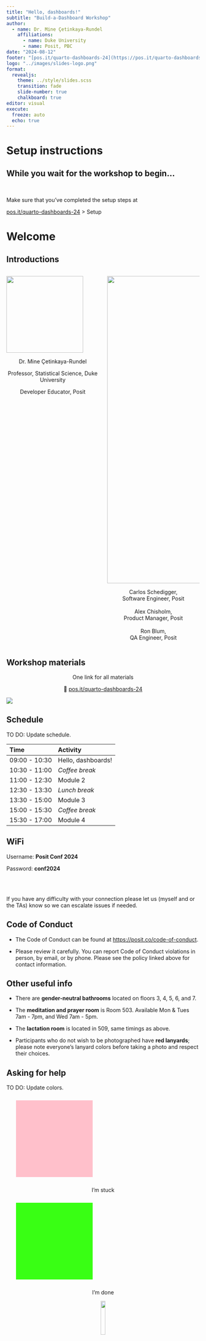 ```yaml
---
title: "Hello, dashboards!"
subtitle: "Build-a-Dashboard Workshop"
author:   
  - name: Dr. Mine Çetinkaya-Rundel
    affiliations:
      - name: Duke University
      - name: Posit, PBC
date: "2024-08-12"
footer: "[pos.it/quarto-dashboards-24](https://pos.it/quarto-dashboards-24)"
logo: "../images/slides-logo.png"
format:
  revealjs:
    theme: ../style/slides.scss
    transition: fade
    slide-number: true
    chalkboard: true
editor: visual
execute:
  freeze: auto
  echo: true
---
```


# Setup instructions

## While you wait for the workshop to begin... {.center}

<br>

Make sure that you've completed the setup steps at

::: {.large .center-align}
[pos.it/quarto-dashboards-24](https://pos.it/quarto-dashboards-24) \> Setup
:::

# Welcome

## Introductions {.smaller}

::: columns
::: {.column width="50%"}
![](images/mine.png){fig-alt="Dr. Mine Cetinkaya-Rundel" fig-align="center" width="200"}

::: {style="text-align: center;"}
Dr. Mine Çetinkaya-Rundel <br>

Professor, Statistical Science, Duke University <br>

Developer Educator, Posit
:::
:::

::: {.column width="50%"}
![](images/tas.png){fig-alt="Carlos Schedigger, Alex Chisholm, Ron Blum" fig-align="center" width="801"}

::: {style="text-align: center;"}
Carlos Schedigger,<br>Software Engineer, Posit<br><br> Alex Chisholm,<br>Product Manager, Posit<br><br> Ron Blum,<br>QA Engineer, Posit
:::
:::
:::

## Workshop materials {.nostretch}

::: {style="text-align: center;"}
One link for all materials

🔗 [pos.it/quarto-dashboards-24](https://pos.it/quarto-dashboards-24)
:::

![](../images/logo.png){fig-alt="Logo for workshop" fig-align="center"}

## Schedule {.smaller}

::: callout-important
TO DO: Update schedule.
:::

| Time          | Activity           |
|:--------------|:-------------------|
| 09:00 - 10:30 | Hello, dashboards! |
| 10:30 - 11:00 | *Coffee break*     |
| 11:00 - 12:30 | Module 2           |
| 12:30 - 13:30 | *Lunch break*      |
| 13:30 - 15:00 | Module 3           |
| 15:00 - 15:30 | *Coffee break*     |
| 15:30 - 17:00 | Module 4           |

## WiFi

::: larger
Username: **Posit Conf 2024**

Password: **conf2024**
:::

<br><br>

::: aside
If you have any difficulty with your connection please let us (myself and or the TAs) know so we can escalate issues if needed.
:::

## Code of Conduct

-   The Code of Conduct can be found at <https://posit.co/code-of-conduct>.

-   Please review it carefully.
    You can report Code of Conduct violations in person, by email, or by phone.
    Please see the policy linked above for contact information.

## Other useful info

-   There are **gender-neutral bathrooms** located on floors 3, 4, 5, 6, and 7.

-   The **meditation and prayer room** is Room 503.
    Available Mon & Tues 7am - 7pm, and Wed 7am - 5pm.

-   The **lactation room** is located in 509, same timings as above.

-   Participants who do not wish to be photographed have **red lanyards**; please note everyone’s lanyard colors before taking a photo and respect their choices.

## Asking for help

::: callout-important
TO DO: Update colors.
:::

::: r-hstack
::: {style="text-align: center;"}
::: {data-id="box1" style="background: #FFC0CB; width: 200px; height: 200px; margin: 25px;"}
:::

I'm stuck
:::

::: {style="text-align: center;"}
::: {data-id="box3" style="background: #39ff14; width: 200px; height: 200px; margin: 25px;"}
:::

I'm done
:::
:::

::: r-hstack
::: {style="text-align: center;"}
![](images/hand.png){fig-align="center" width="15%"} <br/>I have a general question
:::
:::

## Discord

You should have received an email with an invitation and instructions for joining the conference's discord server.

This workshop has a private channel under Workshops:

::: {.large style="text-align: center"}
```         
#workshop-quarto-dashboards
```
:::

This is a great place to ask questions, share responses to exercises, post resources, memes, or most anything else before, during, and after the workshop.

# Computational Environment

## Using your own system

If you'd like to use your own system, please see [pos.it/quarto-dashboards-24](https://pos.it/quarto-dashboards-24) \> Setup.

## Posit Cloud

::: callout-important
TO DO: Get Marko to make a short link.
:::

You can use the following link to join the workshops Posit Cloud space:

<br>

::: {style="text-align: center;"}
[pos.it/quarto-dashboards-24-cloud](https://pos.it/quarto-dashboards-24-cloud)
:::

<br>

Once you have joined, navigate to Contents on the top menu.

## Meeting you where you are

::: columns
::: {.column width="50%"}
::: {.fragment .fade-in-then-semi-out}
I'll **assume** you

-   know some R and/or Python

-   have worked in RStudio and/or VS Code

-   have worked with Quarto

-   want to learn about Quarto Dashboards
:::
:::

::: {.column width="50%"}
::: {.fragment .fade-in}
I'll **teach** you

-   basics of a Quarto Dashboard

-   making your dashboards *dashing*

-   some R and/or Python tips along the way
:::
:::
:::

## Checking in one more time

<br>

Have you completed the following?

::: {.large .center-align}
[pos.it/quarto-dashboards-24](https://pos.it/quarto-dashboards-24) \> Setup
:::

##  {.center}

::: {.hand-green-large style="text-align: center;"}
Let's get started!
:::

# Hello, Dashboards!

## Quarto

-   is a (relatively) new, open-source, scientific, and technical publishing system
-   aims to make the process of creating and collaborating dramatically better

## Quarto ➝ many outputs {background-image="images/quarto-to-docs.png"}

With Quarto you can weave together narrative text and code to produce elegantly formatted output as documents, web pages, blog posts, books, and more...

## Quarto ➝ dashboards {background-image="images/quarto-to-dashboard.png"}

Since Quarto 1.4!

## Quarto version

::: callout-tip
Run the following in your Terminal to find your Quarto version:

``` .bash
quarto --version
```
:::

## Demo: Weather dashboard

::: r-box
<https://mine.quarto.pub/weatherdash-r>
:::

::: python-box
<https://mine.quarto.pub/weatherdash-py>
:::

Code: <https://github.com/posit-conf-2024/weatherdash>

## Notebook ➝ Dashboard

::: r-box
``` .markdown
---
title: "The Weather Dashboard"
format: dashboard
---

# notebook content goes here...
```
:::

::: python-box
``` .markdown
---
title: "The Weather Dashboard"
format: dashboard
---

# notebook content goes here...
```
:::

# Dashboard basics

## Cards {auto-animate="true" auto-animate-easing="ease-in-out"}

Dashboards are composed of **cards**.

::: r-hstack
::: {data-id="box1" auto-animate-delay="0" style="background: #72994E; width: 200px; height: 150px; margin: 10px; border: 3px solid #57733D;"}
:::

::: {data-id="box2" auto-animate-delay="0.1" style="background: #F2F2F2; width: 200px; height: 150px; margin: 10px; border: 3px solid #C2C2C4;"}
:::

::: {data-id="box3" auto-animate-delay="0.2" style="background: #419599; width: 200px; height: 150px; margin: 10px; border: 3px solid #297075;"}
:::
:::

## Rows and columns {auto-animate="true" auto-animate-easing="ease-in-out"}

Cards are arranged into **rows** and **columns**.

::: r-stack
::: {data-id="box1" auto-animate-delay="0" style="background: #72994E; width: 235px; height: 145px; margin-top: 30px; position: absolute; left: 275px; border: 3px solid #57733D;"}
:::

::: {data-id="box2" style="background: #F2F2F2; width: 235px; height: 145px; margin-top: 30px; position: absolute; right: 275px; border: 3px solid #C2C2C4;"}
:::

::: {data-id="box3" style="background: #419599; width: 500px; height: 300px; margin-top: 200px; border: 3px solid #297075;"}
:::
:::

## Layouts {auto-animate="true" auto-animate-easing="ease-in-out"}

**Pages**, **tabsets**, and **sidebars** allow for more advanced layouts.

::: r-stack
::: {data-id="box1" auto-animate-delay="0" style="background: #72994E; width: 235px; height: 145px; margin-top: 30px; position: absolute; left: 275px; border: 3px solid #57733D;"}
:::

::: {data-id="box2" style="background: #F2F2F2; width: 235px; height: 145px; margin-top: 30px; position: absolute; right: 275px; border: 3px solid #C2C2C4;"}
:::

::: {data-id="box3" style="background: #419599; width: 500px; height: 300px; margin-top: 200px; border: 3px solid #297075;"}
:::

::: {data-id="box4" auto-animate-delay="0" style="background: #DFB33E; width: 150px; height: 470px; margin-top: 30px; position: absolute; right: 800px; border: 3px solid #9a771a;"}
:::
:::

:::

## Step-by-step

Let's make a dashboard, step-by-step

-   First with R

-   Then with Python

# First dashboard in R

## Step 1: `format: dashboard` {auto-animate="true"}

``` .yaml
---
title: "My first Quarto dashboard"
format: dashboard
---
```

## Step 2: Add a card {auto-animate="true"}

```` .yaml
---
title: "My first Quarto dashboard"
format: dashboard
---

```{{r}}
library(ggplot2)
```

```{{r}}
ggplot(mpg, aes(x = cty, y = hwy)) +
  geom_point()
```
````

## Step 2: Add a card {.smaller auto-animate="true"}

::: columns
::: {.column width="40%"}
```` .yaml
---
title: "My first Quarto dashboard"
format: dashboard
---

```{{r}}
library(ggplot2)
```

```{{r}}
ggplot(mpg, aes(x = cty, y = hwy)) +
  geom_point()
```
````
:::

::: {.column width="60%"}
![](images/first-dashboard-r-1.png)
:::
:::

## Step 3: Add another card {auto-animate="true"}

```` .yaml
---
title: "My first Quarto dashboard"
format: dashboard
---

```{{r}}
library(ggplot2)
```

```{{r}}
ggplot(mpg, aes(x = cty, y = hwy)) +
  geom_point()
```

```{{r}}
ggplot(mpg, aes(x = drv)) +
  geom_bar()
```
````

## Step 3: Add another card {.smaller auto-animate="true"}

::: columns
::: {.column width="40%"}
```` .yaml
---
title: "My first Quarto dashboard"
format: dashboard
---

```{{r}}
library(ggplot2)
```

```{{r}}
ggplot(mpg, aes(x = cty, y = hwy)) +
  geom_point()
```

```{{r}}
ggplot(mpg, aes(x = drv)) +
  geom_bar()
```
````
:::

::: {.column width="60%"}
![](images/first-dashboard-r-2.png)
:::
:::

## Step 4: Add titles to cards {auto-animate="true"}

```` .yaml
---
title: "My first Quarto dashboard"
format: dashboard
---

```{{r}}
library(ggplot2)
```

```{{r}}
#| title: Highway vs. city mileage
ggplot(mpg, aes(x = cty, y = hwy)) +
  geom_point()
```

```{{r}}
#| title: Drive types
ggplot(mpg, aes(x = drv)) +
  geom_bar()
```
````

## Step 4: Add titles to cards {.smaller auto-animate="true"}

::: columns
::: {.column width="40%"}
```` .yaml
---
title: "My first Quarto dashboard"
format: dashboard
---

```{{r}}
library(ggplot2)
```

```{{r}}
#| title: Highway vs. city mileage
ggplot(mpg, aes(x = cty, y = hwy)) +
  geom_point()
```

```{{r}}
#| title: Drive types
ggplot(mpg, aes(x = drv)) +
  geom_bar()
```
````
:::

::: {.column width="60%"}
![](images/first-dashboard-r-3.png)
:::
:::

## Steps 1 - 4 {auto-animate="true"}

![](images/first-dashboard-r-3.png){fig-align="center"}

# First dashboard in Python

## Step 1: `format: dashboard` {auto-animate="true"}

``` .yaml
---
title: "My first Quarto dashboard"
format: dashboard
---
```

## Step 2: Add a card {auto-animate="true"}

```` .yaml
---
title: "My first Quarto dashboard"
format: dashboard
---

```{{python}}
from plotnine import ggplot, geom_point, aes
from plotnine.data import mpg
```

```{{python}}
(
    ggplot(mpg, aes(x = "cty", y = "hwy"))
    + geom_point()
)
```
````

## Step 2: Add a card {.smaller auto-animate="true"}

::: columns
::: {.column width="40%"}
```` .yaml
---
title: "My first Quarto dashboard"
format: dashboard
---

```{{python}}
from plotnine import ggplot, geom_point, aes
from plotnine.data import mpg
```

```{{python}}
(
    ggplot(mpg, aes(x = "cty", y = "hwy"))
    + geom_point()
)
```
````
:::

::: {.column width="60%"}
![](images/first-dashboard-py-1.png)
:::
:::

## Step 3: Add another card {auto-animate="true"}

```` .yaml
---
title: "My first Quarto dashboard"
format: dashboard
---

```{{python}}
from plotnine import ggplot, geom_point, aes
from plotnine.data import mpg
```

```{{python}}
(
    ggplot(mpg, aes(x = "cty", y = "hwy"))
    + geom_point()
)
```

```{{python}}
(
    ggplot(mpg, aes(x = "drv"))
    + geom_bar()
)
```
````

## Step 3: Add another card {.smaller auto-animate="true"}

::: columns
::: {.column width="40%"}
```` .yaml
---
title: "My first Quarto dashboard"
format: dashboard
---

```{{python}}
from plotnine import ggplot, geom_point, aes
from plotnine.data import mpg
```

```{{python}}
(
    ggplot(mpg, aes(x = "cty", y = "hwy"))
    + geom_point()
)
```

```{{python}}
(
    ggplot(mpg, aes(x = "drv"))
    + geom_bar()
)
```
````
:::

::: {.column width="60%"}
![](images/first-dashboard-py-2.png)
:::
:::

## Step 4: Add titles to cards {auto-animate="true"}

```` .yaml
---
title: "My first Quarto dashboard"
format: dashboard
---

```{{python}}
from plotnine import ggplot, geom_point, aes
from plotnine.data import mpg
```

```{{python}}
#| title: Highway vs. city mileage
(
    ggplot(mpg, aes(x = "cty", y = "hwy"))
    + geom_point()
)
```

```{{python}}
#| title: Drive types
(
    ggplot(mpg, aes(x = "drv"))
    + geom_bar()
)
```
````

## Step 4: Add titles to cards {.smaller auto-animate="true"}

::: columns
::: {.column width="40%"}
```` .yaml
---
title: "My first Quarto dashboard"
format: dashboard
---

```{{r}}
library(ggplot2)
```

```{{r}}
#| title: Highway vs. city mileage
ggplot(mpg, aes(x = cty, y = hwy)) +
  geom_point()
```

```{{r}}
#| title: Drive types
(
    ggplot(mpg, aes(x = "drv"))
    + geom_bar()
)
```
````
:::

::: {.column width="60%"}
![](images/first-dashboard-py-3.png)
:::
:::

## Steps 1 - 4 {auto-animate="true"}

![](images/first-dashboard-py-3.png){fig-align="center"}

